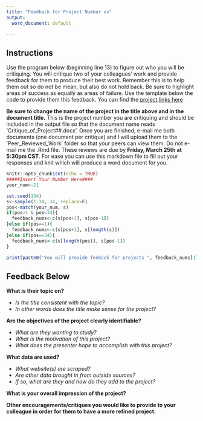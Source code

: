 ```yaml
---
title: "Feedback for Project Number xx"
output:
  word_document: default

---
```

## Instructions

Use the program below (beginning line 13) to figure out who you will be critiquing. You will critique two of your colleagues' work and provide feedback for them to produce their best work. Remember this is to help them out so do not be mean, but also do not hold back. Be sure to highlight areas of success as equally as areas of failure. Use the template below the code to provide them this feedback. You can find the [project links here](https://docs.google.com/spreadsheets/d/1ZmjrUl3k0LIIJps8jqobH6rOiYHnJQzXTxdWzqs9cro/edit#gid=0)

**Be sure to change the name of the project in the title above and in the document title.** This is the project number you are critiquing and should be included in the output file so that the document name reads 'Critique_of_Project##.docx'. Once you are finished, e-mail me both documents (one document per critique) and I will upload them to the 'Peer_Reviewed_Work' folder so that your peers can view them. Do not e-mail me the .Rmd file. These reviews are due by **Friday, March 25th at 5:30pm CST**. For ease you can use this markdown file to fill out your responses and knit which will produce a word document for you.

```r
knitr::opts_chunk$set(echo = TRUE)
#####Insert Your Number Here####
your_num<-21

set.seed(134)
s<-sample(1:34, 34, replace=F)
pos<-match(your_num, s)
if(pos>1 & pos<34){
  feedback_nums<-c(s[pos+1], s[pos-1])
}else if(pos==1){
  feedback_nums<-c(s[pos+1], s[length(s)])
}else if(pos==34){
  feedback_nums<-c(s[length(pos)], s[pos-1])
}

print(paste0("You will provide feeback for projects ", feedback_nums[1], " and ", feedback_nums[2]))

```
## Feedback Below

**What is their topic on?**

* *Is the title consistent with the topic?*
* *In other words does the title make sense for the project?*

**Are the objectives of the project clearly identifiable?**

* *What are they wanting to study?*
* *What is the motivation of this project?*
* *What does the presenter hope to accomplish with this project?*

**What data are used?**

* *What website(s) are scraped?*
* *Are other data brought in from outside sources?*
* *If so, what are they and how do they add to the project?*

**What is your overall impression of the project?**

**Other encouragements/critiques you would like to provide to your colleague in order for them to have a more refined project.**



